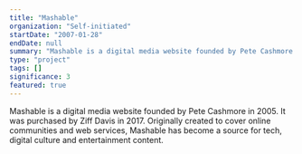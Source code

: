 ```yaml
---
title: "Mashable"
organization: "Self-initiated"
startDate: "2007-01-28"
endDate: null
summary: "Mashable is a digital media website founded by Pete Cashmore in 2005. It was purchased by Ziff Davis in 2017. Originally created to cover online communities and web services, Mashable has become a source for tech, digital culture and entertainment content."
type: "project"
tags: []
significance: 3
featured: true
---
```


Mashable is a digital media website founded by Pete Cashmore in 2005. It was purchased by Ziff Davis in 2017. Originally created to cover online communities and web services, Mashable has become a source for tech, digital culture and entertainment content.
